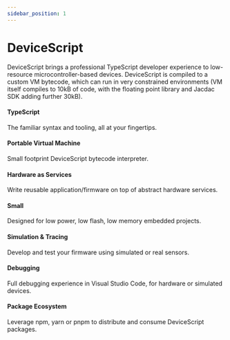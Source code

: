 ```yaml
---
sidebar_position: 1
---
```


# DeviceScript

DeviceScript brings a professional TypeScript developer experience to low-resource microcontroller-based devices.
DeviceScript is compiled to a custom VM bytecode, which can run in very constrained
environments (VM itself compiles to 10kB of code, with the floating point library and Jacdac SDK adding further 30kB).

#### TypeScript

The familiar syntax and tooling, all at your fingertips.

#### Portable Virtual Machine

Small footprint DeviceScript bytecode interpreter.

#### Hardware as Services

Write reusable application/firmware on top of abstract hardware services.

#### Small

Designed for low power, low flash, low memory embedded projects.

#### Simulation & Tracing

Develop and test your firmware using simulated or real sensors.

#### Debugging

Full debugging experience in Visual Studio Code, for hardware or simulated devices.

#### Package Ecosystem

Leverage npm, yarn or pnpm to distribute and consume DeviceScript packages.
